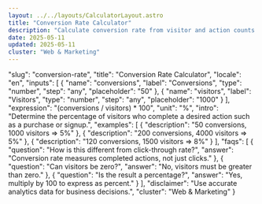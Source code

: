 ```yaml
---
layout: ../../layouts/CalculatorLayout.astro
title: "Conversion Rate Calculator"
description: "Calculate conversion rate from visitor and action counts."
date: 2025-05-11
updated: 2025-05-11
cluster: "Web & Marketing"
---
```


  "slug": "conversion-rate",
  "title": "Conversion Rate Calculator",
  "locale": "en",
  "inputs": [
    { "name": "conversions", "label": "Conversions", "type": "number", "step": "any", "placeholder": "50" },
    { "name": "visitors", "label": "Visitors", "type": "number", "step": "any", "placeholder": "1000" }
  ],
  "expression": "(conversions / visitors) * 100",
  "unit": "%",
  "intro": "Determine the percentage of visitors who complete a desired action such as a purchase or signup.",
  "examples": [
    { "description": "50 conversions, 1000 visitors ⇒ 5%" },
    { "description": "200 conversions, 4000 visitors ⇒ 5%" },
    { "description": "120 conversions, 1500 visitors ⇒ 8%" }
  ],
  "faqs": [
    { "question": "How is this different from click-through rate?", "answer": "Conversion rate measures completed actions, not just clicks." },
    { "question": "Can visitors be zero?", "answer": "No, visitors must be greater than zero." },
    { "question": "Is the result a percentage?", "answer": "Yes, multiply by 100 to express as percent." }
  ],
  "disclaimer": "Use accurate analytics data for business decisions.",
  "cluster": "Web & Marketing"
}

<Calculator schema={schema} />
